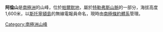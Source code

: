 {{coord|69|59|S|67|45|W|display=title}}

'''阿倫山'''是[[南極洲|南極洲]]的山峰，位於[[帕爾默地|帕爾默地]]，屬於[[特勒弗斯山脈|特勒弗斯山脈]]的一部分，海拔高度1,600米，以[[斯托寧頓島|斯托寧頓島]]的無線電報員命名，現時由[[南極條約體系|南極條約體系]]管理。

{{Antarctica-geo-stub}}
[[Category:南極洲山峰|Category:南極洲山峰]]